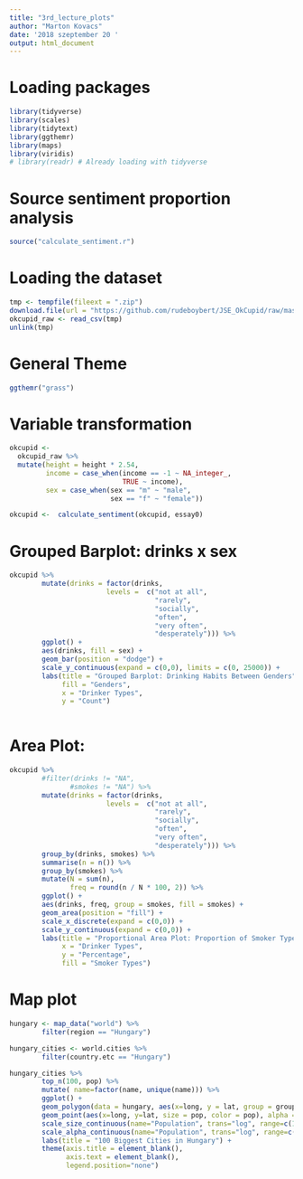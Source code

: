 ```yaml
---
title: "3rd_lecture_plots"
author: "Marton Kovacs"
date: '2018 szeptember 20 '
output: html_document
---
```


# Loading packages
```r
library(tidyverse)
library(scales)
library(tidytext)
library(ggthemr)
library(maps)
library(viridis)
# library(readr) # Already loading with tidyverse
```

# Source sentiment proportion analysis

```r
source("calculate_sentiment.r")
```

# Loading the dataset
```r
tmp <- tempfile(fileext = ".zip")
download.file(url = "https://github.com/rudeboybert/JSE_OkCupid/raw/master/profiles.csv.zip", destfile = tmp)
okcupid_raw <- read_csv(tmp)
unlink(tmp)
```

# General Theme
```r
ggthemr("grass")
```

# Variable transformation
```r
okcupid <- 
  okcupid_raw %>% 
  mutate(height = height * 2.54,
         income = case_when(income == -1 ~ NA_integer_,
                            TRUE ~ income),
         sex = case_when(sex == "m" ~ "male",
                         sex == "f" ~ "female"))

okcupid <-  calculate_sentiment(okcupid, essay0)
```


# Grouped Barplot: drinks x sex
```r
okcupid %>%
        mutate(drinks = factor(drinks, 
                        levels =  c("not at all",
                                    "rarely",
                                    "socially",
                                    "often",
                                    "very often",
                                    "desperately"))) %>%
        ggplot() +
        aes(drinks, fill = sex) +
        geom_bar(position = "dodge") +
        scale_y_continuous(expand = c(0,0), limits = c(0, 25000)) +
        labs(title = "Grouped Barplot: Drinking Habits Between Genders",
             fill = "Genders",
             x = "Drinker Types",
             y = "Count")
        
```

# Area Plot: 
```r
okcupid %>%
        #filter(drinks != "NA",
               #smokes != "NA") %>% 
        mutate(drinks = factor(drinks, 
                        levels =  c("not at all",
                                    "rarely",
                                    "socially",
                                    "often",
                                    "very often",
                                    "desperately"))) %>%
        group_by(drinks, smokes) %>% 
        summarise(n = n()) %>% 
        group_by(smokes) %>% 
        mutate(N = sum(n),
               freq = round(n / N * 100, 2)) %>% 
        ggplot() +
        aes(drinks, freq, group = smokes, fill = smokes) +
        geom_area(position = "fill") +
        scale_x_discrete(expand = c(0,0)) +
        scale_y_continuous(expand = c(0,0)) +
        labs(title = "Proportional Area Plot: Proportion of Smoker Types for Each Drinker Type",
             x = "Drinker Types",
             y = "Percentage",
             fill = "Smoker Types")
```

# Map plot
```r
hungary <- map_data("world") %>%
        filter(region == "Hungary")

hungary_cities <- world.cities %>% 
        filter(country.etc == "Hungary")

hungary_cities %>% 
        top_n(100, pop) %>% 
        mutate( name=factor(name, unique(name))) %>%
        ggplot() +
        geom_polygon(data = hungary, aes(x=long, y = lat, group = group), fill="grey", alpha=0.3) +
        geom_point(aes(x=long, y=lat, size = pop, color = pop), alpha = 0.9) +
        scale_size_continuous(name="Population", trans="log", range=c(1, 9)) +
        scale_alpha_continuous(name="Population", trans="log", range=c(.1, .9)) +
        labs(title = "100 Biggest Cities in Hungary") +
        theme(axis.title = element_blank(),
              axis.text = element_blank(),
              legend.position="none")
```
